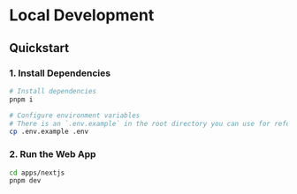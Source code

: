 # Local Development

## Quickstart

### 1. Install Dependencies

```bash
# Install dependencies
pnpm i

# Configure environment variables
# There is an `.env.example` in the root directory you can use for reference
cp .env.example .env
```

### 2. Run the Web App

```bash
cd apps/nextjs
pnpm dev
```
